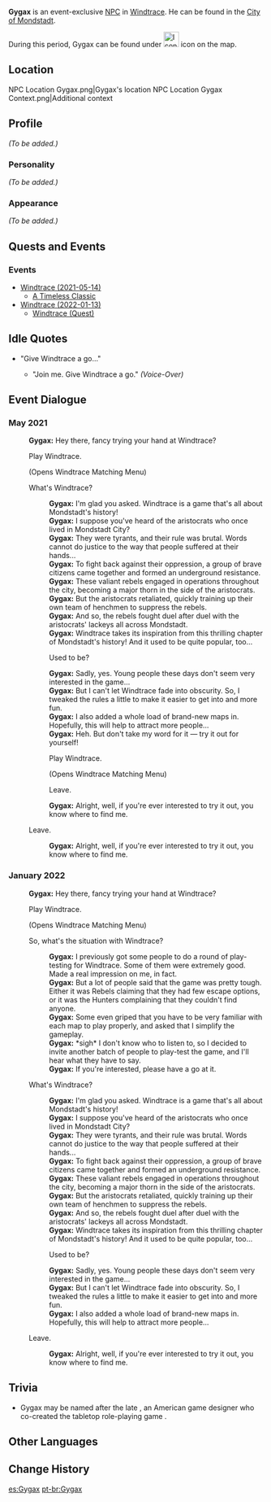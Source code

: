 {{Meta
<!-- REMOVE THIS TEMPLATE AFTER ADDING MISSING INFO -->
|missing_NPC_profile  = yes
}}
{{Character Infobox
|type             = Event NPC
|image            = NPC Gygax.png
|region           = Mondstadt
|affiliation      = 
|title            = 
|voiceEN          = 
|voiceCN          = 
|voiceJP          = 
}}
'''Gygax''' is an event-exclusive [[NPC]] in [[Windtrace]]. He can be found in the [[City of Mondstadt]].

During this period, Gygax can be found under [[File:Icon Windtrace.svg|30x30px]] icon on the map.

==Location==
<gallery hideaddbutton="true" captionalign="center">
NPC Location Gygax.png|Gygax's location
NPC Location Gygax Context.png|Additional context
</gallery>

==Profile==
<!--detailed story/lore information goes here-->
''(To be added.)''

===Personality===
''(To be added.)''

===Appearance===
''(To be added.)''

==Quests and Events==
===Events===
* [[Windtrace/2021-05-14|Windtrace (2021-05-14)]]
** [[A Timeless Classic]]
* [[Windtrace/2022-01-13|Windtrace (2022-01-13)]]
** [[Windtrace (Quest)]]

==Idle Quotes==
* "Give Windtrace a go..."
** {{A|VO Gygax 01.ogg}} "Join me. Give Windtrace a go." ''(Voice-Over)''

==Event Dialogue==
===May 2021===
{{Dialogue start}}
:'''Gygax:''' Hey there, fancy trying your hand at Windtrace?
:{{DIcon}} Play Windtrace.
:;(Opens Windtrace Matching Menu)
:{{DIcon}} What's Windtrace?
::'''Gygax:''' I'm glad you asked. Windtrace is a game that's all about Mondstadt's history!
::'''Gygax:''' I suppose you've heard of the aristocrats who once lived in Mondstadt City?
::'''Gygax:''' They were tyrants, and their rule was brutal. Words cannot do justice to the way that people suffered at their hands...
::'''Gygax:''' To fight back against their oppression, a group of  brave citizens came together and formed an underground resistance.
::'''Gygax:''' These valiant rebels engaged in operations throughout the city, becoming a major thorn in the side of the aristocrats.
::'''Gygax:''' But the aristocrats retaliated, quickly training up their own team of henchmen to suppress the rebels.
::'''Gygax:''' And so, the rebels fought duel after duel with the aristocrats' lackeys all across Mondstadt.
::'''Gygax:''' Windtrace takes its inspiration from this thrilling chapter of Mondstadt's history! And it used to be quite popular, too...
::{{DIcon}} Used to be?
::'''Gygax:''' Sadly, yes. Young people these days don't seem very interested in the game...
::'''Gygax:''' But I can't let Windtrace fade into obscurity. So, I tweaked the rules a little to make it easier to get into and more fun.
::'''Gygax:''' I also added a whole load of brand-new maps in. Hopefully, this will help to attract more people...
::'''Gygax:''' Heh. But don't take my word for it &mdash; try it out for yourself!
::{{DIcon}} Play Windtrace.
::;(Opens Windtrace Matching Menu)
::{{DIcon}} Leave.
::'''Gygax:''' Alright, well, if you're ever interested to try it out, you know where to find me.
:{{DIcon}} Leave.
::'''Gygax:''' Alright, well, if you're ever interested to try it out, you know where to find me.
{{Dialogue end}}
===January 2022===
{{Dialogue start}}
:'''Gygax:''' Hey there, fancy trying your hand at Windtrace?
:{{DIcon}} Play Windtrace.
:;(Opens Windtrace Matching Menu)
:{{DIcon}}  So, what's the situation with Windtrace?
::'''Gygax:''' I previously got some people to do a round of play-testing for Windtrace. Some of them were extremely good. Made a real impression on me, in fact.
::'''Gygax:''' But a lot of people said that the game was pretty tough. Either it was Rebels claiming that they had few escape options, or it was the Hunters complaining that they couldn't find anyone.
::'''Gygax:''' Some even griped that you have to be very familiar with each map to play properly, and asked that I simplify the gameplay.
::'''Gygax:''' *sigh* I don't know who to listen to, so I decided to invite another batch of people to play-test the game, and I'll hear what they have to say.
::'''Gygax:''' If you're interested, please have a go at it.
:{{DIcon}} What's Windtrace?
::'''Gygax:''' I'm glad you asked. Windtrace is a game that's all about Mondstadt's history!
::'''Gygax:''' I suppose you've heard of the aristocrats who once lived in Mondstadt City?
::'''Gygax:''' They were tyrants, and their rule was brutal. Words cannot do justice to the way that people suffered at their hands...
::'''Gygax:''' To fight back against their oppression, a group of  brave citizens came together and formed an underground resistance.
::'''Gygax:''' These valiant rebels engaged in operations throughout the city, becoming a major thorn in the side of the aristocrats.
::'''Gygax:''' But the aristocrats retaliated, quickly training up their own team of henchmen to suppress the rebels.
::'''Gygax:''' And so, the rebels fought duel after duel with the aristocrats' lackeys all across Mondstadt.
::'''Gygax:''' Windtrace takes its inspiration from this thrilling chapter of Mondstadt's history! And it used to be quite popular, too...
::{{DIcon}} Used to be?
::'''Gygax:''' Sadly, yes. Young people these days don't seem very interested in the game...
::'''Gygax:''' But I can't let Windtrace fade into obscurity. So, I tweaked the rules a little to make it easier to get into and more fun.
::'''Gygax:''' I also added a whole load of brand-new maps in. Hopefully, this will help to attract more people...
:{{DIcon}} Leave.
::'''Gygax:''' Alright, well, if you're ever interested to try it out, you know where to find me.
{{Dialogue end}}

==Trivia==
*Gygax may be named after the late {{W|Gary Gygax}}, an American game designer who co-created the tabletop role-playing game {{W|Dungeons & Dragons}}.

==Other Languages==
{{Other Languages|default_hidden = 1
|en      = Gygax
|zhs     = 吉盖克斯
|zhs_rm  = Jígàikèsī
|zht     = 吉蓋克斯
|zht_rm  = Jígàikèsī
|ja      = ガイガックス
|ja_rm   = Gaigakkusu
|ko      = 가이각스
|ko_rm   = Ga'igakseu
|es      = Gygax
|fr      = Gygax
|ru      = Гайгэкс
|th      = Gygax
|vi      = Gygax
|de      = Gygax
|id      = Gygax
|pt      = Gygax
}}

==Change History==
{{Change History|1.5}}

[[es:Gygax]]
[[pt-br:Gygax]]
